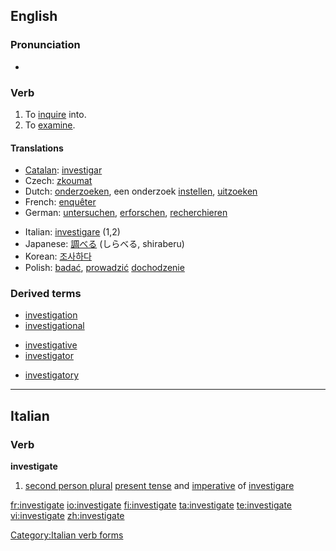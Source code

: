 ==English==

===Pronunciation===
*{{IPA|/ɪn'vestɪgeɪt/}}

===Verb===
{{en-verb|investigat|ing}}

# To [[inquire]] into.
# To [[examine]].

====Translations====
{{top}}
*[[Catalan]]: [[investigar]]
*Czech: [[zkoumat]]
*Dutch: [[onderzoeken]], een onderzoek [[instellen]], [[uitzoeken]]
*French: [[enquêter]]
*German: [[untersuchen]], [[erforschen]], [[recherchieren]]
{{mid}}
*Italian: [[investigare]] (1,2)
*Japanese: [[調べる]] (しらべる, shiraberu)
*Korean: [[조사하다]]
*Polish: [[badać]], [[prowadzić]] [[dochodzenie]]
{{bottom}}

===Derived terms===
{{top3}}
*[[investigation]]
*[[investigational]]
{{mid3}}
*[[investigative]]
*[[investigator]]
{{mid3}}
*[[investigatory]]
{{bottom}}

----

==Italian==

===Verb===
'''investigate'''

# [[second person plural]] [[present tense]] and [[imperative]] of [[investigare]]

[[Category:Italian verb forms]]

[[fr:investigate]]
[[io:investigate]]
[[fi:investigate]]
[[ta:investigate]]
[[te:investigate]]
[[vi:investigate]]
[[zh:investigate]]